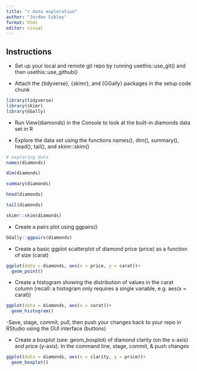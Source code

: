 ```yaml
---
title: "r data exploration"
author: "Jordan Sibley"
format: html
editor: visual
---
```


## Instructions 
- Set up your local and remote git repo by running usethis::use_git() and then usethis::use_github()

- Attach the {tidyverse}, {skimr}, and {GGally} packages in the setup code chunk
```r
library(tidyverse)
library(skimr)
library(GGally)
```

- Run View(diamonds) in the Console to look at the built-in diamonds data set in R

- Explore the data set using the functions names(), dim(), summary(), head(), tail(), and skimr::skim()
```r
# exploring data 
names(diamonds)

dim(diamonds)

summary(diamonds)

head(diamonds)

tail(diamonds)

skimr::skim(diamonds)
```

- Create a pairs plot using ggpairs()
```r
GGally::ggpairs(diamonds)
```

- Create a basic ggplot scatterplot of diamond price (price) as a function of size (carat)

```r
ggplot(data = diamonds, aes(x = price, y = carat))+
  geom_point()
```

- Create a histogram showing the distribution of values in the carat column (recall: a histogram only requires a single variable, e.g. aes(x = carat))

```r
ggplot(data = diamonds, aes(x = carat))+
  geom_histogram()
```


-Save, stage, commit, pull, then push your changes back to your repo in RStudio using the GUI interface (buttons)


- Create a boxplot (see: geom_boxplot) of diamond clarity (on the x-axis) and price (y-axis).
In the command line, stage, commit, & push changes

```r
ggplot(data = diamonds, aes(x = clarity, y = price))+
  geom_boxplot()
```



